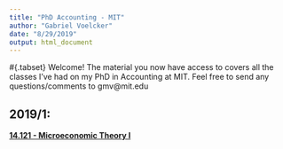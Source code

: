 ```yaml
---
title: "PhD Accounting - MIT"
author: "Gabriel Voelcker"
date: "8/29/2019"
output: html_document
---
```

#{.tabset}
Welcome! The material you now have access to covers all the classes I've had on my PhD in Accounting at MIT. Feel free to send any questions/comments to gmv@mit.edu

## 2019/1:

[**14.121 - Microeconomic Theory I**](https://gabrielvoelcker.netlify.com/mit/14.121-microeconomic-theory-i)


